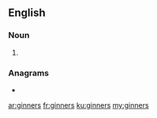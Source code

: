 ==English==

===Noun===
{{head|en|noun plural form}}

# {{plural of|ginner|lang=en}}

===Anagrams===
* {{l|en|enrings}}

[[ar:ginners]]
[[fr:ginners]]
[[ku:ginners]]
[[my:ginners]]